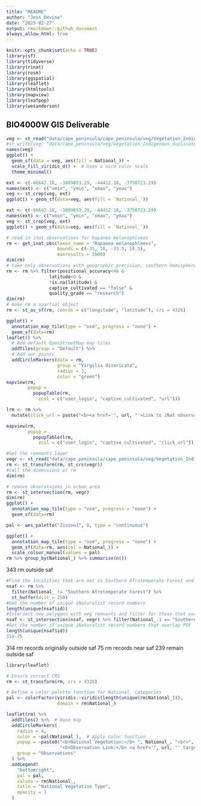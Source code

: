 ```yaml
---
title: "README"
author: "Jess Devine"
date: "2025-02-27"
output: rmarkdown::github_document
always_allow_html: true
---
```


```r
knitr::opts_chunk$set(echo = TRUE)
library(sf)
library(tidyverse)
library(rinat)
library(rosm)
library(ggspatial)
library(leaflet) 
library(htmltools)
library(mapview) 
library(leafpop) 
library(wesanderson)
```

## BIO4000W GIS Deliverable

```r
veg <- st_read("data/cape_peninsula/cape_peninsula/veg/Vegetation_Indigenous.shp")
#st_write(veg, "data/cape_peninsula/veg/Vegetation_Indigenous_duplicate.shp", append = FALSE)
names(veg)
ggplot() + 
  geom_sf(data = veg, aes(fill = National_)) +
  scale_fill_viridis_d() +  # Uses a nice color scale
  theme_minimal()

```

```r
ext <- c(-66642.18, -3809853.29, -44412.18, -3750723.29) 
names(ext) <- c("xmin", "ymin", "xmax", "ymax") 
veg <- st_crop(veg, ext)
ggplot() + geom_sf(data=veg, aes(fill = `National_`))
```
```r
ext <- c(-66642.18, -3809853.29, -44412.18, -3750723.29) 
names(ext) <- c("xmin", "ymin", "xmax", "ymax") 
veg <- st_crop(veg, ext)
ggplot() + geom_sf(data=veg, aes(fill = `National_`))
```

```r
# read in inat observations for Rapanea melanophloeos
rm <- get_inat_obs(taxon_name = "Rapanea melanophloeos",
                   bounds = c(-35, 18, -33.5, 18.5),
                   maxresults = 1000)
dim(rm)
# take only observations with geographic precision, southern hemisphere, has coordinates, isn't captive and is of research quality 
rm <- rm %>% filter(positional_accuracy<46 & 
                latitude<0 &
                !is.na(latitude) &
                captive_cultivated == "false" &
                quality_grade == "research")
dim(rm)
# make rm a spartial object
rm <- st_as_sf(rm, coords = c("longitude", "latitude"), crs = 4326)
```

```r
ggplot() + 
  annotation_map_tile(type = "osm", progress = "none") + 
  geom_sf(data=rm)
leaflet() %>%
  # Add default OpenStreetMap map tiles
  addTiles(group = "Default") %>%  
  # Add our points
  addCircleMarkers(data = rm,
                   group = "Virgilia divaricata",
                   radius = 3, 
                   color = "green") 
mapview(rm, 
        popup = 
          popupTable(rm,
            zcol = c("user_login", "captive_cultivated", "url")))

lrm <- rm %>%
  mutate(click_url = paste("<b><a href='", url, "'>Link to iNat observation</a></b>"))

mapview(rm, 
        popup = 
          popupTable(lrm,
            zcol = c("user_login", "captive_cultivated", "click_url")))
```

```r
#Get the remnants layer
vegr <- st_read("data/cape_peninsula/cape_peninsula/veg/Vegetation_Indigenous_Remnants.shp")
rm <- st_transform(rm, st_crs(vegr)) 
#call the dimensions of rm
dim(rm)  

# remove observtaions in urban area
rm <- st_intersection(rm, vegr)
dim(rm)
ggplot() + 
  annotation_map_tile(type = "osm", progress = "none") + 
  geom_sf(data=rm)

pal <- wes_palette("Zissou1", 8, type = "continuous")

ggplot() + 
  annotation_map_tile(type = "osm", progress = "none") + 
  geom_sf(data=rm, aes(col = National_)) +
  scale_colour_manual(values = pal)
rm %>% group_by(National_) %>% summarise(n())
```
343 rm outside saf

```r
#Find the localities that are not in Southern Afrotemperate Forest and add a 250m buffer
nsaf <- rm %>% 
  filter(National_ != "Southern Afrotemperate Forest") %>%
  st_buffer(dist = 250)
#Get the number of unique iNaturalist record numbers
length(unique(nsaf$id)) 
#Intersect new polygons with veg remnants and filter for those that overlap Southern Afrotemperate Forest only
nsaf <- st_intersection(nsaf, vegr) %>% filter(National_.1 == "Southern Afrotemperate Forest")
#Get the number of unique iNaturalist record numbers that overlap PSF
length(unique(nsaf$id))
314-75
```
314 rm records originally outside saf
75 rm records near saf
239 remain outside saf

```R

library(leaflet)

# Ensure correct CRS
rm <- st_transform(rm, crs = 4326)

# Define a color palette function for National_ categories
pal <- colorFactor(viridis::viridis(length(unique(rm$National_))), 
                   domain = rm$National_)

leaflet(rm) %>%
  addTiles() %>%  # Base map
  addCircleMarkers(
    radius = 4, 
    color = ~pal(National_),  # Apply color function
    popup = ~paste0("<b>National Vegetation:</b> ", National_, "<br>",
                    "<b>Observation Link:</b> <a href='", url, "' target='_blank'>iNat</a>"),
    group = "Observations"
  ) %>%
  addLegend(
    "bottomright",
    pal = pal,
    values = rm$National_,
    title = "National Vegetation Type",
    opacity = 1
  )


```